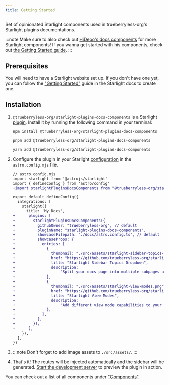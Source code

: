 ```yaml
---
title: Getting Started
---
```


Set of opinionated Starlight components used in trueberryless-org&#39;s Starlight plugins documentations.

:::note
Make sure to also check out [HiDeoo's docs components](https://github.com/HiDeoo/starlight-plugins-docs-components) for more Starlight components! If you wanna get started with his components, check out [the Getting Started guide](/add-hideoo).
:::

## Prerequisites

You will need to have a Starlight website set up.
If you don't have one yet, you can follow the ["Getting Started"](https://starlight.astro.build/getting-started) guide in the Starlight docs to create one.

## Installation


<Steps>

1. `@trueberryless-org/starlight-plugins-docs-components` is a Starlight [plugin](https://starlight.astro.build/reference/plugins/). Install it by running the following command in your terminal:

    <Tabs syncKey="pkg">

    <TabItem label="npm">

    ```sh
    npm install @trueberryless-org/starlight-plugins-docs-components
    ```

    </TabItem>

    <TabItem label="pnpm">

    ```sh
    pnpm add @trueberryless-org/starlight-plugins-docs-components
    ```

    </TabItem>

    <TabItem label="Yarn">

    ```sh
    yarn add @trueberryless-org/starlight-plugins-docs-components
    ```

    </TabItem>

    </Tabs>

2. Configure the plugin in your Starlight [configuration](https://starlight.astro.build/reference/configuration/#plugins) in the `astro.config.mjs` file.

    ```diff lang="js"
    // astro.config.mjs
    import starlight from '@astrojs/starlight'
    import { defineConfig } from 'astro/config'
    +import starlightPluginsDocsComponents from "@trueberryless-org/starlight-plugins-docs-components";

    export default defineConfig({
      integrations: [
        starlight({
          title: 'My Docs',
    +      plugins: [
    +        starlightPluginsDocsComponents({
    +          githubOwner: "trueberryless-org", // default
    +          pluginName: "starlight-plugins-docs-components",
    +          showcaseFilepath: "./docs/astro.config.ts", // default
    +          showcaseProps: {
    +            entries: [
    +              {
    +                thumbnail: "./src/assets/starlight-sidebar-topics-dropdown.png",
    +                href: "https://github.com/trueberryless-org/starlight-sidebar-topics-dropdown",
    +                title: "Starlight Sidebar Topics Dropdown",
    +                description:
    +                    "Split your docs page into multiple subpages and switch between them with a dropdown menu in the sidebar.",
    +              },
    +              {
    +                thumbnail: "./src/assets/starlight-view-modes.png",
    +                href: "https://github.com/trueberryless-org/starlight-view-modes",
    +                title: "Starlight View Modes",
    +                description:
    +                    "Add different view mode capabilities to your documentation website.",
    +              },
    +            ],
    +          },
    +        }),
    +      ],
        }),
      ],
    })
    ```

3. :::note
   Don't forget to add image assets to `./src/assets/`.
   :::

4. That's it! The routes will be injected automatically and the sidebar will be generated. [Start the development server](https://starlight.astro.build/getting-started/#start-the-development-server) to preview the plugin in action.

</Steps>

You can check out a list of all components under ["Components"](/components).
